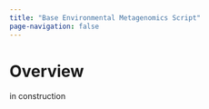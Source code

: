 ```yaml
---
title: "Base Environmental Metagenomics Script"
page-navigation: false
---
```

# Overview

in construction
